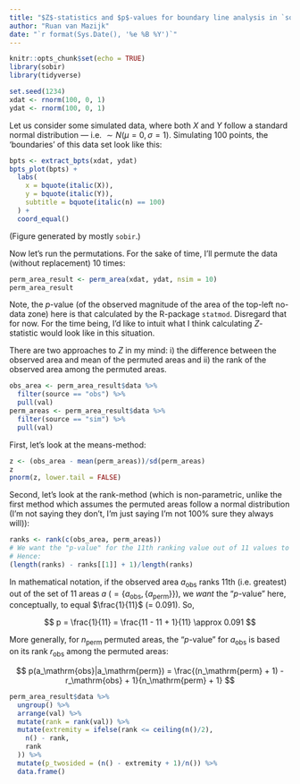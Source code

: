 ---
title: "$Z$-statistics and $p$-values for boundary line analysis in `sobir`"
author: "Ruan van Mazijk"
date: "`r format(Sys.Date(), '%e %B %Y')`"
---

```{r setup, include=FALSE}
knitr::opts_chunk$set(echo = TRUE)
library(sobir)
library(tidyverse)
```

```{r simulate-data, include=FALSE}
set.seed(1234)
xdat <- rnorm(100, 0, 1)
ydat <- rnorm(100, 0, 1)
```

Let us consider some simulated data, where both $X$ and $Y$ follow a standard normal distribution --- i.e. $\sim N(\mu = 0, \sigma = 1)$. Simulating 100 points, the 'boundaries' of this data set look like this:

```{r plot-data, echo=FALSE, fig.width=4}
bpts <- extract_bpts(xdat, ydat)
bpts_plot(bpts) +
  labs(
    x = bquote(italic(X)),
    y = bquote(italic(Y)),
    subtitle = bquote(italic(n) == 100)
  ) +
  coord_equal()
```

(Figure generated by mostly `sobir`.)

Now let's run the permutations. For the sake of time, I'll permute the data (without replacement) 10 times:

```{r permute-data}
perm_area_result <- perm_area(xdat, ydat, nsim = 10)
perm_area_result
```

Note, the $p$-value (of the observed magnitude of the area of the top-left no-data zone) here is that calculated by the R-package `statmod`. Disregard that for now. For the time being, I'd like to intuit what I think calculating $Z$-statistic would look like in this situation.

There are two approaches to $Z$ in my mind: i) the difference between the observed area and mean of the permuted areas and ii) the rank of the observed area among the permuted areas.

```{r extract-obs-and-perm-areas, include=FALSE}
obs_area <- perm_area_result$data %>%
  filter(source == "obs") %>%
  pull(val)
perm_areas <- perm_area_result$data %>%
  filter(source == "sim") %>%
  pull(val)
```

First, let's look at the means-method:

```{r calculate-p-from-means}
z <- (obs_area - mean(perm_areas))/sd(perm_areas)
z
pnorm(z, lower.tail = FALSE)
```

Second, let's look at the rank-method (which is non-parametric, unlike the first method which assumes the permuted areas follow a normal distribution (I'm not saying they don't, I'm just saying I'm not 100% sure they always will)):

```{r calculate-p-from-ranks}
ranks <- rank(c(obs_area, perm_areas))
# We want the "p-value" for the 11th ranking value out of 11 values to be 1/11 (= ~0.091)
# Hence:
(length(ranks) - ranks[[1]] + 1)/length(ranks)
```

In mathematical notation, if the observed area $a_\mathrm{obs}$ ranks 11th (i.e. greatest) out of the set of 11 areas $a$ ($= \{ a_\mathrm{obs}, \{ a_\mathrm{perm} \} \}$), we *want* the "$p$-value" here, conceptually, to equal $\frac{1}{11}$ (= 0.091). So,

$$
  p = \frac{1}{11} = \frac{11 - 11 + 1}{11} \approx 0.091
$$

More generally, for $n_\mathrm{perm}$ permuted areas, the "$p$-value" for $a_\mathrm{obs}$ is based on its rank $r_\mathrm{obs}$ among the permuted areas:

$$
  p(a_\mathrm{obs}|a_\mathrm{perm}) = \frac{(n_\mathrm{perm} + 1) - r_\mathrm{obs} + 1}{n_\mathrm{perm} + 1}
$$

```{r, eval=FALSE}
perm_area_result$data %>%
  ungroup() %>%
  arrange(val) %>%
  mutate(rank = rank(val)) %>%
  mutate(extremity = ifelse(rank <= ceiling(n()/2),
    n() - rank,
    rank
  )) %>%
  mutate(p_twosided = (n() - extremity + 1)/n()) %>%
  data.frame()
```
